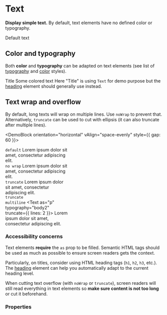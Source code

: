
# Text

**Display simple text.**
By default, text elements have no defined color or typography.

<DemoBlock>
    <Text as="p">Default text</Text>
</DemoBlock>

## Color and typography

Both **color** and **typography** can be adapted on text elements (see list of [typography](/product/foundations/typography/) and [color](/product/foundations/color/) styles).

<DemoBlock gap="tiny">
    <Text as="h2" typography="title2">
        Title
    </Text>
    <Text as="p" typography="body1" color="dark" colorVariant="L2">
        Some <Text as="span" color="red"><Icon icon={mdiHeart} />colored</Text> text
    </Text>
</DemoBlock>

<Message kind="info">
    Here "Title" is using <code>Text</code> for demo purpose but the <a href="/product/components/heading">heading</a> element should generally use instead.
</Message>

## Text wrap and overflow

By default, long texts will wrap on multiple lines. Use `noWrap` to prevent that.
Alternatively, `truncate` can be used to cut with ellipsis (it can also truncate after multiple lines).

<DemoBlock orientation="horizontal" vAlign="space-evenly" style={{ gap: 60 }}>
    <div style="width: 200px; overflow: hidden">
        <code>default</code>
        <Text as="p" typography="body2">
            Lorem ipsum dolor sit amet, consectetur adipiscing elit.
        </Text>
    </div>
    <div style="width: 200px; overflow: hidden">
        <code>no wrap</code>
        <Text as="p" typography="body2" noWrap>
            Lorem ipsum dolor sit amet, consectetur adipiscing elit.
        </Text>
    </div>
    <div style="width: 200px; overflow: hidden">
        <code>truncate</code>
        <Text as="p" typography="body2" truncate>
            Lorem ipsum dolor sit amet, consectetur adipiscing elit.
        </Text>
    </div>
    <div style="width: 200px; overflow: hidden">
        <code>truncate multiline</code>
        <Text as="p" typography="body2" truncate={{ lines: 2 }}>
            Lorem ipsum dolor sit amet, consectetur adipiscing elit.
        </Text>
    </div>
</DemoBlock>

### Accessibility concerns

Text elements **require** the `as` prop to be filled. Semantic HTML tags should be used as much as possible to ensure screen readers gets the context.

Particularly, on titles, consider using HTML heading tags (`h1`, `h2`, `h3`, etc.). The [heading](/product/components/heading/) element can help you automatically adapt to the current heading level.

When cutting text overflow (with `noWrap` or `truncate`), screen readers will still read everything in text elements so **make sure content is not too long** or cut it beforehand.

### Properties

<PropTable component="Text" />
